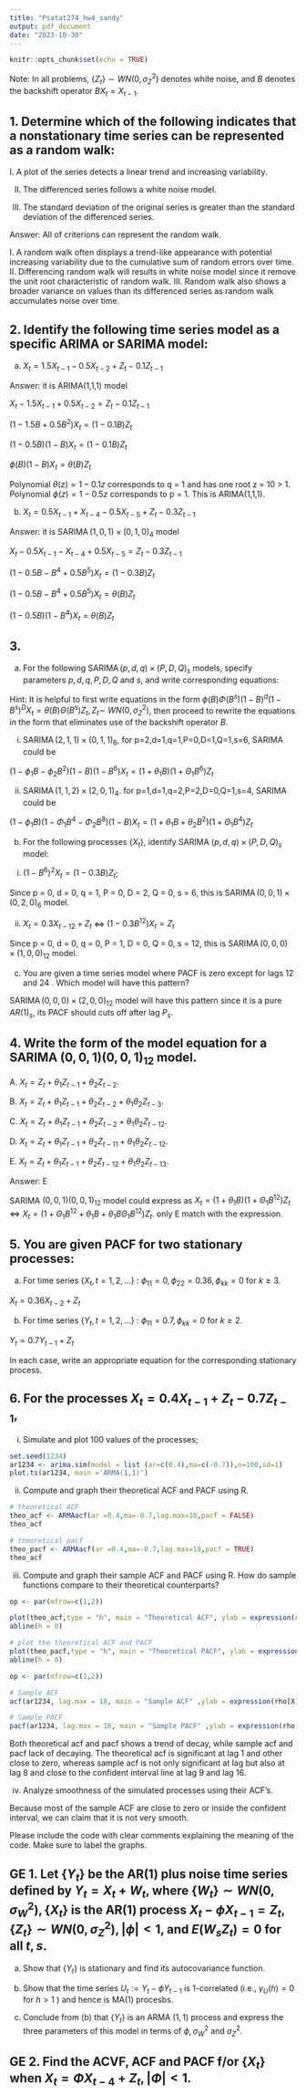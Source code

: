 ```yaml
---
title: "Psatat274_hw4_sandy"
output: pdf_document
date: "2023-10-30"
---
```


```r
knitr::opts_chunk$set(echo = TRUE)
```

Note: In all problems, $\left\{Z_{t}\right\} \sim W N\left(0, \sigma_{Z}^{2}\right)$ denotes white noise, and $B$ denotes the backshift operator $B X_{t}=X_{t-1}$.

## 1. Determine which of the following indicates that a nonstationary time series can be represented as a random walk:

I. A plot of the series detects a linear trend and increasing variability.

II. The differenced series follows a white noise model.

III. The standard deviation of the original series is greater than the standard deviation of the differenced series.

Answer: All of criterions can represent the random walk.

I. A random walk often displays a trend-like appearance with potential increasing variability due to the cumulative sum of random errors over time. II. Differencing random walk will results in white noise model since it remove the unit root characteristic of random walk. III. Random walk also shows a broader variance on values than its differenced series as random walk accumulates noise over time.

## 2. Identify the following time series model as a specific ARIMA or SARIMA model:

(a) $X_{t}=1.5 X_{t-1}-0.5 X_{t-2}+Z_{t}-0.1 Z_{t-1}$

Answer: it is ARIMA(1,1,1) model

$X_{t}-1.5 X_{t-1}+0.5X_{t-2} = Z_{t}-0.1 Z_{t-1}$

$(1 - 1.5B +0.5B^2)X_{t} = (1-0.1B)Z_{t}$

$(1 - 0.5B)(1-B)X_{t} = (1-0.1B)Z_{t}$

$\phi(B)(1-B)X_{t} = \theta(B)Z_{t}$

Polynomial $\theta(z) = 1-0.1z$ corresponds to q = 1 and has one root z = 10 \> 1. Polynomial $\phi(z)=1-0.5z$ corresponds to p = 1. This is ARIMA(1,1,1).

(b) $X_{t}=0.5 X_{t-1}+X_{t-4}-0.5 X_{t-5}+Z_{t}-0.3 Z_{t-1}$

Answer: it is $\operatorname{SARIMA}(1, 0, 1) \times(0, 1, 0)_{4}$ model

$X_{t}-0.5 X_{t-1}-X_{t-4}+0.5 X_{t-5}=Z_{t}-0.3 Z_{t-1}$

$(1-0.5B-B^4+0.5B^5)X_{t}=(1-0.3B)Z_{t}$

$(1-0.5B-B^4+0.5B^5)X_{t}=\theta(B)Z_{t}$

$(1-0.5B)(1-B^4)X_{t}=\theta(B)Z_{t}$

## 3.

(a) For the following $\operatorname{SARIMA}(p, d, q) \times(P, D, Q)_{s}$ models, specify parameters $p, d, q, P, D, Q$ and $s$, and write corresponding equations:

Hint: It is helpful to first write equations in the form $\phi(B) \Phi\left(B^{s}\right)(1-B)^{d}\left(1-B^{s}\right)^{D} X_{t}=\theta(B) \Theta\left(B^{s}\right) Z_{t}, Z_{t} \sim$ $W N\left(0, \sigma_{Z}^{2}\right)$, then proceed to rewrite the equations in the form that eliminates use of the backshift operator $B$.

i.  $\operatorname{SARIMA}(2,1,1) \times(0,1,1)_{6}$, for p=2,d=1,q=1,P=0,D=1,Q=1,s=6, SARIMA could be

$(1 - \phi_1B-\phi_2B^2)(1-B)(1-B^6)X_t =(1+\theta_1B)(1+\Theta_1B^6)Z_t$

ii. $\operatorname{SARIMA}(1,1,2) \times(2,0,1)_{4}$. for p=1,d=1,q=2,P=2,D=0,Q=1,s=4, SARIMA could be

$(1 - \phi_1B)(1-\Phi_1B^4-\Phi_2B^8)(1-B)X_t=(1+\theta_1B+\theta_2B^2)(1+\Theta_1B^4)Z_t$

(b) For the following processes $\left\{X_{t}\right\}$, identify SARIMA $(p, d, q) \times(P, D, Q)_{s}$ model:

```{=html}
<!-- -->
```
i.  $\left(1-B^{6}\right)^{2} X_{t}=(1-0.3 B) Z_{t}$;

Since p = 0, d = 0, q = 1, P = 0, D = 2, Q = 0, s = 6, this is $\operatorname{SARIMA}(0,0,1) \times(0,2,0)_{6}$ model.

ii. $X_{t}=0.3 X_{t-12}+Z_{t}$ \<=\> $(1-0.3B^{12})X_{t} = Z_{t}$

Since p = 0, d = 0, q = 0, P = 1, D = 0, Q = 0, s = 12, this is $\operatorname{SARIMA}(0,0,0) \times(1,0,0)_{12}$ model.

(c) You are given a time series model where PACF is zero except for lags 12 and 24 . Which model will have this pattern?

$\operatorname{SARIMA}(0,0,0) \times(2,0,0)_{12}$ model will have this pattern since it is a pure $AR(1)_{s}$, its PACF should cuts off after lag $P_{s}$.

## 4. Write the form of the model equation for a SARIMA $(0,0,1)(0,0,1)_{12}$ model.

A. $X_{t}=Z_{t}+\theta_{1} Z_{t-1}+\theta_{2} Z_{t-2}$.

B. $X_{t}=Z_{t}+\theta_{1} Z_{t-1}+\theta_{2} Z_{t-2}+\theta_{1} \theta_{2} Z_{t-3}$.

C. $X_{t}=Z_{t}+\theta_{1} Z_{t-1}+\theta_{2} Z_{t-2}+\theta_{1} \theta_{2} Z_{t-12}$.

D. $X_{t}=Z_{t}+\theta_{1} Z_{t-1}+\theta_{2} Z_{t-11}+\theta_{1} \theta_{2} Z_{t-12}$.

E. $X_{t}=Z_{t}+\theta_{1} Z_{t-1}+\theta_{2} Z_{t-12}+\theta_{1} \theta_{2} Z_{t-13}$.

Answer: E

SARIMA $(0,0,1)(0,0,1)_{12}$ model could express as $X_t =(1+\theta_1B)(1+\Theta_1B^{12})Z_t$ \<=\> $X_t =(1+ \Theta_1B^{12}+ \theta_1B+\theta_1B\Theta_1B^{12})Z_t$. only E match with the expression.

## 5. You are given PACF for two stationary processes:

(a) For time series $\left\{X_{t}, t=1,2, \ldots\right\}$ : $\phi_{11}=0, \phi_{22}=0.36, \phi_{k k}=0$ for $k \geq 3$.

$X_t = 0.36X_{t-2}+Z_t$

(b) For time series $\left\{Y_{t}, t=1,2, \ldots\right\}$ : $\phi_{11}=0.7, \phi_{k k}=0$ for $k \geq 2$.

$Y_t = 0.7Y_{t-1} + Z_t$

In each case, write an appropriate equation for the corresponding stationary process.

## 6. For the processes $X_{t}=0.4 X_{t-1}+Z_{t}-0.7 Z_{t-1}$,

(i) Simulate and plot 100 values of the processes;

```r
set.seed(1234)
ar1234 <- arima.sim(model = list (ar=c(0.4),ma=c(-0.7)),n=100,sd=1)
plot.ts(ar1234, main ='ARMA(1,1)')
```

(ii) Compute and graph their theoretical ACF and PACF using R.

```r
# theoretical ACF
theo_acf <- ARMAacf(ar =0.4,ma=-0.7,lag.max=18,pacf = FALSE)
theo_acf
```

```r
# theoretical pacf
theo_pacf <- ARMAacf(ar =0.4,ma=-0.7,lag.max=18,pacf = TRUE)
theo_acf
```

(iii) Compute and graph their sample ACF and PACF using R. How do sample functions compare to their theoretical counterparts?

```r
op <- par(mfrow=c(1,2))

plot(theo_acf,type = "h", main = "Theoretical ACF", ylab = expression(rho[X](k)),xlab ="k",ylim = c(-1,1))
abline(h = 0)

# plot the theoretical ACF and PACF
plot(theo_pacf,type = "h", main = "Theoretical PACF", ylab = expression(rho[X](k)),xlab ="k",ylim = c(-1,1))
abline(h = 0)
```

```r
op <- par(mfrow=c(1,2))

# Sample ACF
acf(ar1234, lag.max = 18, main = "Sample ACF" ,ylab = expression(rho[X](k)), xlab = "k", ylim = c(-1,1))

# Sample PACF
pacf(ar1234, lag.max = 18, main = "Sample PACF" ,ylab = expression(rho[X](k)), xlab = "k", ylim = c(-1,1))
```

Both theoretical acf and pacf shows a trend of decay, while sample acf and pacf lack of decaying. The theoretical acf is significant at lag 1 and other close to zero, whereas sample acf is not only significant at lag but also at lag 8 and close to the confident interval line at lag 9 and lag 16.

(iv) Analyze smoothness of the simulated processes using their ACF's.

Because most of the sample ACF are close to zero or inside the confident interval, we can claim that it is not very smooth.

Please include the code with clear comments explaining the meaning of the code. Make sure to label the graphs.

## GE 1. Let $\left\{Y_{t}\right\}$ be the AR(1) plus noise time series defined by $Y_{t}=X_{t}+W_{t}$, where $\left\{W_{t}\right\} \sim W N\left(0, \sigma_{W}^{2}\right),\left\{X_{t}\right\}$ is the AR(1) process $X_{t}-\phi X_{t-1}=Z_{t},\left\{Z_{t}\right\} \sim W N\left(0, \sigma_{Z}^{2}\right),|\phi|<1$, and $E\left(W_{s} Z_{t}\right)=0$ for all $t, s$.

(a) Show that $\left\{Y_{t}\right\}$ is stationary and find its autocovariance function.

(b) Show that the time series $U_{t}:=Y_{t}-\phi Y_{t-1}$ is 1-correlated (i.e., $\gamma_{U}(h)=0$ for $h>1$ ) and hence is MA(1) procesbs.

(c) Conclude from (b) that $\left\{Y_{t}\right\}$ is an ARMA $(1,1)$ process and express the three parameters of this model in terms of $\phi, \sigma_{W}^{2}$ and $\sigma_{Z}^{2}$.

## GE 2. Find the ACVF, ACF and PACF f/or $\left\{X_{t}\right\}$ when $X_{t}=\Phi X_{t-4}+Z_{t},|\Phi|<1$.



